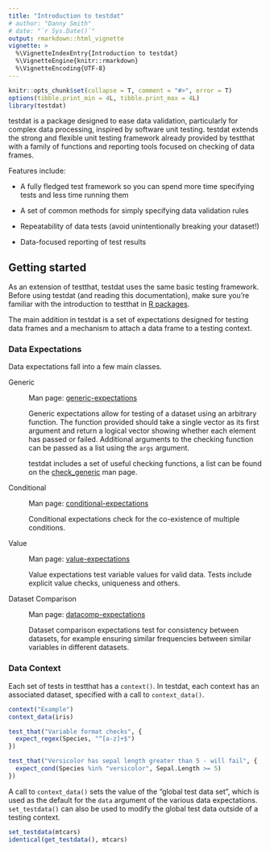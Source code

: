 ```yaml
---
title: "Introduction to testdat"
# author: "Danny Smith"
# date: "`r Sys.Date()`"
output: rmarkdown::html_vignette
vignette: >
  %\VignetteIndexEntry{Introduction to testdat}
  %\VignetteEngine{knitr::rmarkdown}
  %\VignetteEncoding{UTF-8}
---
```


```r
knitr::opts_chunk$set(collapse = T, comment = "#>", error = T)
options(tibble.print_min = 4L, tibble.print_max = 4L)
library(testdat)
```

testdat is a package designed to ease data validation, particularly for complex
data processing, inspired by software unit testing. testdat extends the strong
and flexible unit testing framework already provided by testthat with a family
of functions and reporting tools focused on checking of data frames.

Features include:

* A fully fledged test framework so you can spend more time specifying tests and
  less time running them

* A set of common methods for simply specifying data validation rules

* Repeatability of data tests (avoid unintentionally breaking your dataset!)

* Data-focused reporting of test results

## Getting started

As an extension of testthat, testdat uses the same basic testing framework.
Before using testdat (and reading this documentation), make sure you're familiar
with the introduction to testthat in
[R packages](http://r-pkgs.had.co.nz/tests.html).

The main addition in testdat is a set of expectations designed for testing data
frames and a mechanism to attach a data frame to a testing context.

### Data Expectations

Data expectations fall into a few main classes.

Generic

:   Man page: [generic-expectations](../help/generic-expectations)

    Generic expectations allow for testing of a dataset using an arbitrary
    function. The function provided should take a single vector as its first
    argument and return a logical vector showing whether each element has passed
    or failed. Additional arguments to the checking function can be passed as a
    list using the `args` argument.
  
    testdat includes a set of useful checking functions, a list can be found on
    the [check_generic](../help/check_generic) man page.
  
Conditional

:   Man page: [conditional-expectations](../help/conditional-expectations)

    Conditional expectations check for the co-existence of multiple conditions.

Value

:   Man page: [value-expectations](../help/value-expectations)

    Value expectations test variable values for valid data. Tests include
    explicit value checks, uniqueness and others.

Dataset Comparison

:   Man page: [datacomp-expectations](../help/datacomp-expectations)

    Dataset comparison expectations test for consistency between datasets, for
    example ensuring similar frequencies between similar variables in different
    datasets.

### Data Context

Each set of tests in testthat has a `context()`. In testdat, each context has an
associated dataset, specified with a call to `context_data()`.

```r
context("Example")
context_data(iris)

test_that("Variable format checks", {
  expect_regex(Species, "^[a-z]+$")
})

test_that("Versicolor has sepal length greater than 5 - will fail", {
  expect_cond(Species %in% "versicolor", Sepal.Length >= 5)
})
```

A call to `context_data()` sets the value of the "global test data set", which
is used as the default for the `data` argument of the various data expectations.
`set_testdata()` can also be used to modify the global test data outside of a
testing context.

```r
set_testdata(mtcars)
identical(get_testdata(), mtcars)
```
